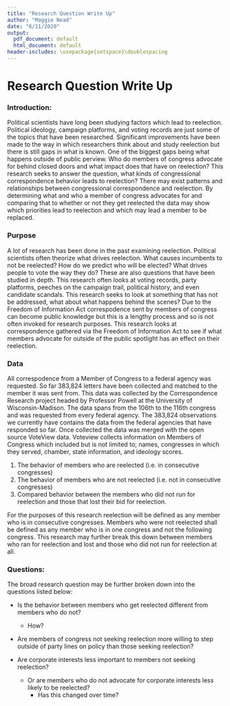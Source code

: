 ```yaml
---
title: "Research Question Write Up"
author: "Maggie Nead"
date: "6/11/2020"
output:
  pdf_document: default
  html_document: default
header-includes: \usepackage{setspace}\doublespacing
---
```


# Research Question Write Up
    
### **Introduction:**   

Political scientists have long been studying factors which lead to reelection. Political ideology, campaign platforms, and voting records are just some of the topics that have been researched. Significant improvements have been made to the way in which researchers think about and study reelection but there is still gaps in what is known. One of the biggest gaps being what happens outside of public perview. Who do members of congress advocate for behind closed doors and what impact does that have on reelection? This research seeks to answer the question, what kinds of congressional correspondence behavior leads to reelection?
There may exist patterns and relationships between congressional correspondence and reelection. By determining what and who a member of congress advocates for and comparing that to whether or not they get reelected the data may show which priorities lead to reelection and which may lead a member to be replaced.

### **Purpose**  

A lot of research has been done in the past examining reelection. Political scientists often theorize what drives reelection. What causes incumbents to not be reelected? How do we predict who will be elected? What drives people to vote the way they do? These are also questions that have been studied in depth. This research often looks at voting records, party platforms, peeches on the campaign trail, political history, and even candidate scandals. This research seeks to look at something that has not be addressed, what about what happens behind the scenes? Due to the Freedom of Information Act correspodence sent by members of congress can become public knowledge but this is a lengthy process and so is not often invoked for research purposes. This research looks at correspondence gathered via the Freedom of Information Act to see if what members advocate for outside of the public spotlight has an effect on their reelection.
     
### **Data**  

All correspodence from a Member of Congress to a federal agency was requested. So far 383,824 letters have been collected and matched to the member it was sent from. This data was collected by the Correspondence Research project headed by Professor Powell at the University of Wisconsin-Madison. The data spans from the 106th to the 116th congress and was requested from every federal agency. The 383,824 observations we currently have contains the data from the federal agencies that have responded so far. Once collected the data was merged with the open source VoteView data. Voteview collects information on Members of Congress which included but is not limited to; names, congresses in which they served, chamber, state information, and ideology scores.  

1. The behavior of members who are reelected (i.e. in consecutive congresses)  
2. The behavior of members who are not reelected (i.e. not in consecutive congresses)  
3. Compared behavior between the members who did not run for reelection and those that lost their bid for reelection.
    
For the purposes of this research reelection will be defined as any member who is in consecutive congresses. Members who were not reelected shall be defined as any member who is in one congress and not the following congress. This research may further break this down between members who ran for reelection and lost and those who did not run for reelection at all.


### **Questions:**
  
The broad research question may be further broken down into the questions listed below:  

- Is the behavior between members who get reelected different from members who do not?  
  - How?
  
- Are members of congress not seeking reelection more willing to step outside of party lines on policy than those seeking reelection?
 
- Are corporate interests less important to members not seeking reelection?  
  - Or are members who do not advocate for corporate interests less likely to be reelected?  
    - Has this changed over time?
    

